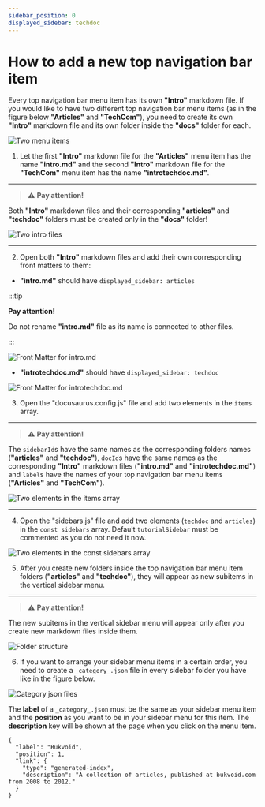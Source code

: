 ```yaml
---
sidebar_position: 0
displayed_sidebar: techdoc
---
```


# How to add a new top navigation bar item

Every top navigation bar menu item has its own **"Intro"** markdown file. If you would like to have two different top navigation bar menu items (as in the figure below **"Articles"** and **"TechCom"**), you need to create its own **"Intro"** markdown file and its own folder inside the **"docs"** folder for each.

![Two menu items](/img/docusaurus/twomenuitems.png "Two menu items")

1. Let the first **"Intro"** markdown file for the **"Articles"** menu item has the name **"intro.md"** and the second **"Intro"** markdown file for the **"TechCom"** menu item has the name **"introtechdoc.md"**.

---

> :warning: **Pay attention!** 

Both **"Intro"** markdown files and their corresponding **"articles"** and **"techdoc"** folders must be created only in the **"docs"** folder!

![Two intro files](/img/docusaurus/twointrofiles.png "Two intro files")

---

2. Open both **"Intro"** markdown files and add their own corresponding front matters to them:
* **"intro.md"** should have `displayed_sidebar: articles`

:::tip

 **Pay attention!**

Do not rename **"intro.md"** file as its name is connected to other files.

:::

![Front Matter for intro.md](/img/docusaurus/articlesmdfrontmatter.png "Front Matter for intro.md")

* **"introtechdoc.md"** should have `displayed_sidebar: techdoc`

![Front Matter for introtechdoc.md](/img/docusaurus/techdocmdfrontmatter.png "Front Matter for introtechdoc.md")

3. Open the "docusaurus.config.js" file and add two elements in the `items` array. 

---

> :warning: **Pay attention!**

The `sidebarId`s have the same names as the corresponding folders names  (**"articles"** and **"techdoc"**), `docId`s have the same names as the corresponding **"Intro"** markdown files (**"intro.md"** and **"introtechdoc.md"**) and `label`s have the names of your top navigation bar menu items (**"Articles"** and **"TechCom"**).

![Two elements in the items array](/img/docusaurus/itemsarrayelements.png "Two elements in the items array")

---

4. Open the "sidebars.js" file and add two elements (`techdoc` and `articles`) in the `const sidebars` array. Default `tutorialSidebar` must be commented as you do not need it now.

![Two elements in the const sidebars array](/img/docusaurus/constsidebar.png "Two elements in the const sidebars array")

5. After you create new folders inside the top navigation bar menu item folders (**"articles"** and **"techdoc"**), they will appear as new subitems in the vertical sidebar menu. 

---

> :warning: **Pay attention!**

The new subitems in the vertical sidebar menu will appear only after you create new markdown files inside them. 

![Folder structure](/img/docusaurus/folderstructure.png "Folder structure")

6. If you want to arrange your sidebar menu items in a certain order, you need to create a `_category_.json` file in every sidebar folder you have like in the figure below.

![Category json files](/img/docusaurus/categoryjson.png "Category json files")

The **label** of a `_category_.json` must be the same as your sidebar menu item and the **position** as you want to be in your sidebar menu for this item. The **description** key will be shown at the page when you click on the menu item.

```
{
  "label": "Bukvoid",
  "position": 1,
  "link": {
    "type": "generated-index",
    "description": "A collection of articles, published at bukvoid.com from 2008 to 2012."
  }
}
```